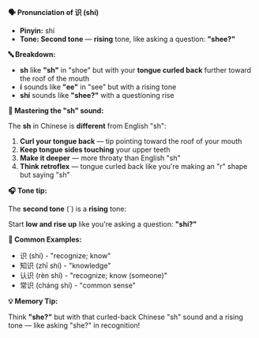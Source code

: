 **🗣️ Pronunciation of 识 (shí)**

- **Pinyin:** shí
- **Tone: Second tone** — **rising** tone, like asking a question: **"shee?"**

**🔤 Breakdown:**

- **sh** like **"sh"** in "shoe" but with your **tongue curled back** further toward the roof of the
  mouth
- **í** sounds like **"ee"** in "see" but with a rising tone
- **shí** sounds like **"shee?"** with a questioning rise

**🎯 Mastering the "sh" sound:**

The **sh** in Chinese is **different** from English "sh":

1. **Curl your tongue back** — tip pointing toward the roof of your mouth
2. **Keep tongue sides touching** your upper teeth
3. **Make it deeper** — more throaty than English "sh"
4. **Think retroflex** — tongue curled back like you're making an "r" shape but saying "sh"

**🎧 Tone tip:**

The **second tone** (´) is a **rising** tone:

Start **low and rise up** like you're asking a question: **"shí?"**

**📝 Common Examples:**

- 识 (shí) - "recognize; know"
- 知识 (zhī shí) - "knowledge"
- 认识 (rèn shí) - "recognize; know (someone)"
- 常识 (cháng shí) - "common sense"

**💡 Memory Tip:**

Think **"she?"** but with that curled-back Chinese "sh" sound and a rising tone — like asking "she?"
in recognition!
